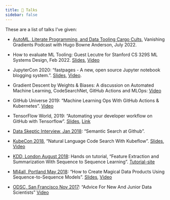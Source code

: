 ```yaml
---
title: 🎤 Talks
sidebar: false
---
```


These are a list of talks I've given:

- [AutoML, Literate Programming, and Data Tooling Cargo Cults](https://vanishinggradients.fireside.fm/9), Vanishing Gradients Podcast with Hugo Bowne Anderson, July 2022.

- How to evaluate ML Tooling: Guest Lecutre for Stanford CS 329S ML Systems Design, Feb 2022. [Slides](https://docs.google.com/presentation/d/1BVWmp7pfEp6_ffilcvz--_KbFqK-c9bElfbuxHFWPKo/edit?usp=sharing), [Video](https://youtu.be/GHk5HMW4XMA)

- JupyterCon 2020: "fastpages - A new, open source Jupyter notebook blogging system.".  [Slides](http://bit.ly/jc-fastpages), [Video](https://www.youtube.com/watch?v=cduXZwZaBbM).

- Gradient Descent by Weights & Biases: A discussion on Automated Machine Learning, CodeSearchNet, GitHub Actions and MLOps: [Video](https://youtu.be/TMe8xz4cUKs)

- GitHub Universe 2019: "Machine Learning Ops With GitHub Actions & Kubernetes".  [Video](https://youtu.be/Ll50l3fsoYs)

- TensorFlow World, 2019: "Automating your developer workflow on GitHub with Tensorflow".  [Slides](http://bit.ly/tf-github), [Link](https://conferences.oreilly.com/tensorflow/tf-ca-2019/public/schedule/detail/78380)

- [Data Skeptic Interview, Jan 2018](http://dataskeptic.com/blog/episodes/2019/semantic-search-at-github):  "Semantic Search at Github".

- [KubeCon 2018](https://events.linuxfoundation.org/events/kubecon-cloudnativecon-north-america-2018/), "Natural Language Code Search With Kubeflow". [Slides](https://docs.google.com/presentation/d/1jHE61fAqZNgaDrpItk5L_tCzLU0DuL86rCz4yAKz4Ss/edit?usp=sharing), [Video](https://www.youtube.com/watch?v=SF77UBvfTHU)

- [KDD, London August 2018](http://www.kdd.org/kdd2018/):  Hands on tutorial, "Feature Extraction and Summarization With Sequence to Sequence Learning".  [Tutorial-site](https://kddseq2seq.com/)

 - [Ml4all, Portland May 2018](http://ml4all.org/): "How to Create Magical Data Products Using Sequence-to-Sequence Models".  [Slides](https://docs.google.com/presentation/d/1pqkOWcIjpaXJPiP3_MT9KrdiZd0LoAWxh6Ei28i4CM8/edit?usp=sharing),  [Video](https://www.youtube.com/watch?v=t063URlwyFM)
 
 - [ODSC, San Francisco Nov 2017](https://old.opendatascience.com/conferences/advice-for-new-and-junior-data-scientists-hamel-husain-l-odsc-west-2017/): "Advice For New And Junior Data Scientists" [Video](https://www.youtube.com/watch?v=eDK1R6tpZlA&feature=youtu.be)
